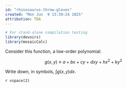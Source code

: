 ```yaml
---
id: "rhinosaurus-throw-gloves"
created: "Mon Jun  9 13:39:24 2025"
attribution: TBA
---
```


```r
# For stand-alone compilation testing
library(devoirs)
library(mosaicCalc)
```

::: {#exr-rhinosaurus-throw-gloves}
Consider this function, a low-order polynomial:

$$g(x, y) \equiv a + b x + c y + d x y + h x^2 + k y^2$$

Write down, in symbols, $\int g(x, y) dx$.

`r vspace(2)`

:::
 <!-- end of exr-rhinosaurus-throw-gloves -->

